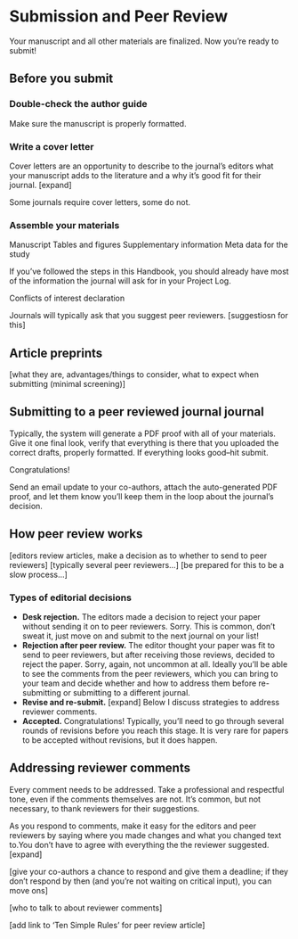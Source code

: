 # Submission and Peer Review {#submission}

Your manuscript and all other materials are finalized. Now you're ready to submit!

## Before you submit

### Double-check the author guide

Make sure the manuscript is properly formatted.

### Write a cover letter

Cover letters are an opportunity to describe to the journal's editors what your manuscript adds to the literature and a why it's good fit for their journal. [expand]

Some journals require cover letters, some do not. 

### Assemble your materials

Manuscript
Tables and figures
Supplementary information
Meta data for the study

If you've followed the steps in this Handbook, you should already have most of the information the journal will ask for in your Project Log.

Conflicts of interest declaration

Journals will typically ask that you suggest peer reviewers.
[suggestiosn for this]

## Article preprints

[what they are, advantages/things to consider, what to expect when submitting (minimal screening)]

## Submitting to a peer reviewed journal journal


Typically, the system will generate a PDF proof with all of your materials. Give it one final look, verify that everything is there that you uploaded the correct drafts, properly formatted. If everything looks good--hit submit.

Congratulations!

Send an email update to your co-authors, attach the auto-generated PDF proof, and let them know you'll keep them in the loop about the journal's decision.

## How peer review works

[editors review articles, make a decision as to whether to send to peer reviewers]
[typically several peer reviewers...]
[be prepared for this to be a slow process...]

### Types of editorial decisions

* **Desk rejection.** The editors made a decision to reject your paper without sending it on to peer reviewers. Sorry. This is common, don't sweat it, just move on and submit to the next journal on your list!
* **Rejection after peer review.** The editor thought your paper was fit to send to peer reviewers, but after receiving those reviews, decided to reject the paper. Sorry, again, not uncommon at all. Ideally you'll be able to see the comments from the peer reviewers, which you can bring to your team and decide whether and how to address them before re-submitting or submitting to a different journal.
* **Revise and re-submit.** [expand] Below I discuss strategies to address reviewer comments.
* **Accepted.** Congratulations! Typically, you'll need to go through several rounds of revisions before you reach this stage. It is very rare for papers to be accepted without revisions, but it does happen.

## Addressing reviewer comments

Every comment needs to be addressed. Take a professional and respectful tone, even if the comments themselves are not. It's common, but not necessary, to thank reviewers for their suggestions.

As you respond to comments, make it easy for the editors and peer reviewers by saying where you made changes and what you changed text to.You don't have to agree with everything the the reviewer suggested. [expand]

[give your co-authors a chance to respond and give them a deadline; if they don't respond by then (and you're not waiting on critical input), you can move ons]

[who to talk to about reviewer comments]

[add link to 'Ten Simple Rules' for peer review article]